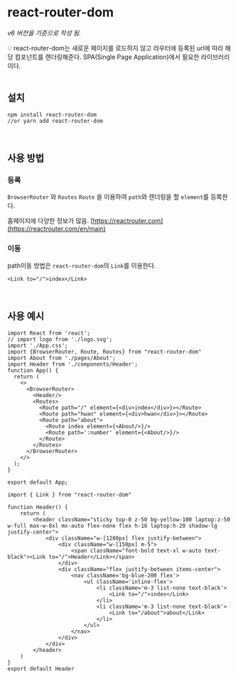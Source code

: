# react-router-dom

*v6 버전을 기준으로 작성 됨.*

<aside>
💡 react-router-dom는 새로운 페이지를 로드하지 않고 라우터에 등록된 url에 따라 해당 컴포넌트를 렌더링해준다. SPA(Single Page Application)에서 필요한 라이브러리이다.

</aside> 

<br />

## 설치

```jsx:terminal
npm install react-router-dom
//or yarn add react-router-dom
```
<br />

## 사용 방법

### 등록

`BrowserRouter` 와 `Routes` `Route` 을 이용하여 `path`와 렌더링을 할 `element`를 등록한다.

홈페이지에 다양한 정보가 많음. [https://reactrouter.com](https://reactrouter.com/en/main)

### 이동

path이동 방법은 `react-router-dom`의 `Link`를 이용한다.

`<Link to="/">index</Link>`

<br />

## 사용 예시

```tsx:App.tsx
import React from 'react';
// import logo from './logo.svg';
import './App.css';
import {BrowserRouter, Route, Routes} from "react-router-dom"
import About from './pages/About';
import Header from './components/Header';
function App() {
  return (
    <>
      <BrowserRouter>
        <Header/>
        <Routes>
          <Route path="/" element={<div>index</div>}></Route>
          <Route path="hwan" element={<div>hwan</div>}></Route>
          <Route path="about">
            <Route index element={<About/>}/>
            <Route path=':number' element={<About/>}/>
          </Route>
        </Routes>
      </BrowserRouter>
    </>
  );
}

export default App;
```

```tsx:Header.tsx
import { Link } from "react-router-dom"

function Header() {
    return (
        <header className="sticky top-0 z-50 bg-yellow-100 laptop:z-50 w-full max-w-8xl mx-auto flex-none flex h-16 laptop:h-20 shadow-lg justify-center">
            <div className="w-[1280px] flex justify-between">
                <div className="w-[150px] m-5">
                    <span className="font-bold text-xl w-auto text-black"><Link to="/">Header</Link></span>
                </div>
                <div className="flex justify-between items-center">
                    <nav className='bg-blue-200 flex'>
                        <ul className='inline-flex'>
                            <li className='m-3 list-none text-black'>
                                <Link to="/">index</Link>
                            </li>
                            <li className='m-3 list-none text-black'>
                                <Link to="/about">about</Link>
                            </li>
                        </ul>
                    </nav>
                </div>
            </div>
        </header>
    )
}
export default Header
```